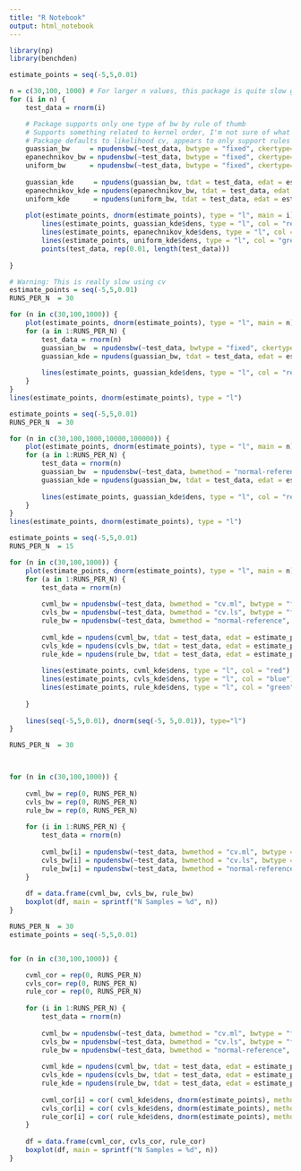 ```yaml
---
title: "R Notebook"
output: html_notebook
---
```


``` r
library(np)
library(benchden)
```

``` r
estimate_points = seq(-5,5,0.01)

n = c(30,100, 1000) # For larger n values, this package is quite slow given that it seems to use cv as its default.
for (i in n) {
    test_data = rnorm(i)

    # Package supports only one type of bw by rule of thumb
    # Supports something related to kernel order, I'm not sure of what this is.
    # Package defaults to likelihood cv, appears to only support rules of thumb for guassian kernel)
    guassian_bw     = npudensbw(~test_data, bwtype = "fixed", ckertype="gaussian")
    epanechnikov_bw = npudensbw(~test_data, bwtype = "fixed", ckertype="epanechnikov")
    uniform_bw      = npudensbw(~test_data, bwtype = "fixed", ckertype="uniform")
    
    guassian_kde     = npudens(guassian_bw, tdat = test_data, edat = estimate_points, itmax = 1000, nmulti = 1)
    epanechnikov_kde = npudens(epanechnikov_bw, tdat = test_data, edat = estimate_points, itmax = 1000, nmulti = 1)
    uniform_kde      = npudens(uniform_bw, tdat = test_data, edat = estimate_points, itmax = 1000, nmulti = 1)
    
    plot(estimate_points, dnorm(estimate_points), type = "l", main = i)
        lines(estimate_points, guassian_kde$dens, type = "l", col = "red")
        lines(estimate_points, epanechnikov_kde$dens, type = "l", col = "blue")
        lines(estimate_points, uniform_kde$dens, type = "l", col = "green")
        points(test_data, rep(0.01, length(test_data)))
        
}
```

``` r
# Warning: This is really slow using cv
estimate_points = seq(-5,5,0.01)
RUNS_PER_N  = 30

for (n in c(30,100,1000)) {
    plot(estimate_points, dnorm(estimate_points), type = "l", main = n)
    for (a in 1:RUNS_PER_N) {
        test_data = rnorm(n)
        guassian_bw  = npudensbw(~test_data, bwtype = "fixed", ckertype="gaussian")
        guassian_kde = npudens(guassian_bw, tdat = test_data, edat = estimate_points, itmax = 1000, nmulti = 1)
        
        lines(estimate_points, guassian_kde$dens, type = "l", col = "red")
    }
}
lines(estimate_points, dnorm(estimate_points), type = "l")
```

``` r
estimate_points = seq(-5,5,0.01)
RUNS_PER_N  = 30

for (n in c(30,100,1000,10000,100000)) {
    plot(estimate_points, dnorm(estimate_points), type = "l", main = n)
    for (a in 1:RUNS_PER_N) {
        test_data = rnorm(n)
        guassian_bw  = npudensbw(~test_data, bwmethod = "normal-reference", bwtype = "fixed", ckertype="gaussian")
        guassian_kde = npudens(guassian_bw, tdat = test_data, edat = estimate_points, itmax = 1000, nmulti = 1)
        
        lines(estimate_points, guassian_kde$dens, type = "l", col = "red")
    }
}
lines(estimate_points, dnorm(estimate_points), type = "l")
```




``` r
estimate_points = seq(-5,5,0.01)
RUNS_PER_N  = 15

for (n in c(30,100,1000)) {
    plot(estimate_points, dnorm(estimate_points), type = "l", main = n)
    for (a in 1:RUNS_PER_N) {
        test_data = rnorm(n)
        
        cvml_bw = npudensbw(~test_data, bwmethod = "cv.ml", bwtype = "fixed", ckertype="gaussian")
        cvls_bw = npudensbw(~test_data, bwmethod = "cv.ls", bwtype = "fixed", ckertype="gaussian")
        rule_bw = npudensbw(~test_data, bwmethod = "normal-reference", bwtype = "fixed", ckertype="gaussian")
        
        cvml_kde = npudens(cvml_bw, tdat = test_data, edat = estimate_points, itmax = 1000, nmulti = 1)
        cvls_kde = npudens(cvls_bw, tdat = test_data, edat = estimate_points, itmax = 1000, nmulti = 1)
        rule_kde = npudens(rule_bw, tdat = test_data, edat = estimate_points, itmax = 1000, nmulti = 1)
        
        lines(estimate_points, cvml_kde$dens, type = "l", col = "red")
        lines(estimate_points, cvls_kde$dens, type = "l", col = "blue")
        lines(estimate_points, rule_kde$dens, type = "l", col = "green")
        
    }
        
    lines(seq(-5,5,0.01), dnorm(seq(-5, 5,0.01)), type="l")
}
```

``` r
RUNS_PER_N  = 30



for (n in c(30,100,1000)) {
    
    cvml_bw = rep(0, RUNS_PER_N)
    cvls_bw = rep(0, RUNS_PER_N)
    rule_bw = rep(0, RUNS_PER_N)
    
    for (i in 1:RUNS_PER_N) {
        test_data = rnorm(n)
        
        cvml_bw[i] = npudensbw(~test_data, bwmethod = "cv.ml", bwtype = "fixed", ckertype="gaussian")$bw
        cvls_bw[i] = npudensbw(~test_data, bwmethod = "cv.ls", bwtype = "fixed", ckertype="gaussian")$bw
        rule_bw[i] = npudensbw(~test_data, bwmethod = "normal-reference", bwtype = "fixed", ckertype="gaussian")$bw
    }
    
    df = data.frame(cvml_bw, cvls_bw, rule_bw)
    boxplot(df, main = sprintf("N Samples = %d", n))
}
```

```  r
RUNS_PER_N  = 30
estimate_points = seq(-5,5,0.01)


for (n in c(30,100,1000)) {

    cvml_cor = rep(0, RUNS_PER_N)
    cvls_cor= rep(0, RUNS_PER_N)
    rule_cor = rep(0, RUNS_PER_N)
    
    for (i in 1:RUNS_PER_N) {
        test_data = rnorm(n)
        
        cvml_bw = npudensbw(~test_data, bwmethod = "cv.ml", bwtype = "fixed", ckertype="gaussian")
        cvls_bw = npudensbw(~test_data, bwmethod = "cv.ls", bwtype = "fixed", ckertype="gaussian")
        rule_bw = npudensbw(~test_data, bwmethod = "normal-reference", bwtype = "fixed", ckertype="gaussian")
    
        cvml_kde = npudens(cvml_bw, tdat = test_data, edat = estimate_points, itmax = 1000, nmulti = 1)
        cvls_kde = npudens(cvls_bw, tdat = test_data, edat = estimate_points, itmax = 1000, nmulti = 1)
        rule_kde = npudens(rule_bw, tdat = test_data, edat = estimate_points, itmax = 1000, nmulti = 1)
        
        cvml_cor[i] = cor( cvml_kde$dens, dnorm(estimate_points), method = "spearman")
        cvls_cor[i] = cor( cvls_kde$dens, dnorm(estimate_points), method = "spearman")
        rule_cor[i] = cor( rule_kde$dens, dnorm(estimate_points), method = "spearman")
    }
    
    df = data.frame(cvml_cor, cvls_cor, rule_cor)
    boxplot(df, main = sprintf("N Samples = %d", n))
}

```

